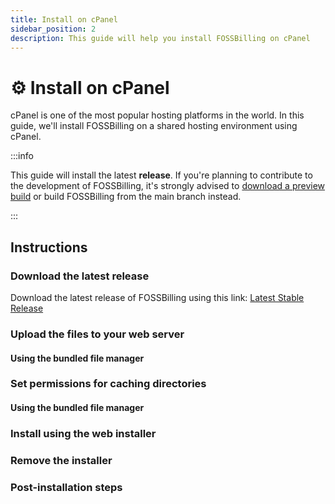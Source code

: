 ```yaml
---
title: Install on cPanel
sidebar_position: 2
description: This guide will help you install FOSSBilling on cPanel
---
```


# :gear: Install on cPanel
cPanel is one of the most popular hosting platforms in the world. In this guide, we'll install FOSSBilling on a shared hosting environment using cPanel.

:::info

This guide will install the latest **release**. If you're planning to contribute to the development of FOSSBilling, it's strongly advised to [download a preview build](https://fossbilling.org/downloads/preview) or build FOSSBilling from the main branch instead.

:::

## Instructions

### Download the latest release
Download the latest release of FOSSBilling using this link: [Latest Stable Release](https://fossbilling.org/downloads/stable)

### Upload the files to your web server
#### Using the bundled file manager

### Set permissions for caching directories
#### Using the bundled file manager

### Install using the web installer

### Remove the installer

### Post-installation steps
